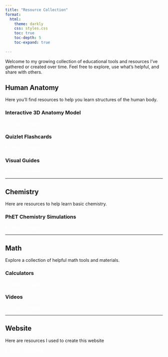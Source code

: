 ```yaml
---
title: "Resource Collection"
format:
  html:
    theme: darkly
    css: styles.css
    toc: true
    toc-depth: 5
    toc-expand: true
    
---
```


Welcome to my growing collection of educational tools and resources I’ve gathered or created over time. Feel free to explore, use what’s helpful, and share with others.
   
   
   
   
## **Human Anatomy**

Here you'll find resources to help you learn structures of the human body.   

### Interactive 3D Anatomy Model {.no-underline}

<details>
  <summary style="color: white; cursor: pointer;"><strong>Click to expand</strong></summary>

<div class="clickable-links">

Explore the human body in 3D with Zygote Body — an interactive tool that lets you zoom, rotate, and isolate individual structures.

[Visit Zygote Body](https://www.zygotebody.com/){target="_blank"}

</div>

<iframe width="1110" height="740" src="https://www.zygotebody.com" frameborder="0" ></iframe>

</details>


### Quizlet Flashcards {.no-underline}


<details>
  <summary style="color: white; cursor: pointer;"><strong>Click to expand</strong></summary>
  
Created for Dr. Len Miyahara's BIO 124 course at Allan Hancock College in 2021. Material may differ. 
   
   

<div class="clickable-links">

##### [Histology & Integumentary Systems](https://quizlet.com/user/Th3b3ckst3r/folders/histology-and-integumentary-system?i=2236oh&x=1xqt){target="_blank"}

##### [Skeletal System](https://quizlet.com/user/Th3b3ckst3r/folders/skeletal-system?i=2236oh&x=1xqt){target="_blank"}

##### [Muscular System](https://quizlet.com/user/Th3b3ckst3r/folders/muscles?i=2236oh&x=1xqt){target="_blank"}

##### [Heart, Circulatory, & Respiratory Systems](https://quizlet.com/user/Th3b3ckst3r/folders/heart-circulatory-respiratory-systems?i=2236oh&x=1xqt){target="_blank"}

##### [Digestive, Urinary, & Reproductive Systems](https://quizlet.com/user/Th3b3ckst3r/folders/digestive-urinary-reproductive-systems?i=2236oh&x=1xqt){target="_blank"}

##### [Brain, Special Senses, & Nervous System](https://quizlet.com/user/Th3b3ckst3r/folders/nervous-system-brain-special-senses?i=2236oh&x=1xqt){target="_blank"}

</div>

</details>


### Visual Guides {.no-underline}


<details>
  <summary style="color: white; cursor: pointer;"><strong>Click to expand</strong></summary>
  
<div class="clickable-links">

*Coming soon...*

</div>

</details>

---
   
   
   
## **Chemistry**

Here are resources to help learn basic chemistry.

### PhET Chemistry Simulations {.no-underline}


<details>
  <summary style="color: white; cursor: pointer;"><strong>Click to expand</strong></summary>

<div class="clickable-links">

Explore interactive chemistry simulations that help with understanding through visualizing.

[More PhET Simulations](https://phet.colorado.edu/en/simulations/filter?type=html){target="_blank"}

</div>

Molecule Shapes {.no-underline}

<iframe src="https://phet.colorado.edu/sims/html/molecule-shapes/latest/molecule-shapes_en.html" width="800"  height="600" allowfullscreen></iframe>

</details>

---
   
   
   
## **Math**

Explore a collection of helpful math tools and materials. 

### Calculators {.no-underline}


<details>
  <summary style="color: white; cursor: pointer;"><strong>Click to expand</strong></summary>

Below you will find a collection of free online calculators from desmos.

<div class="clickable-links">

[Desmos Website](https://www.desmos.com/){target="_blank"}

</div>

##### Scientific

<iframe src="https://www.desmos.com/scientific" height="500px" width="800px" allowfullscreen></iframe>

##### Graphing

<iframe src="https://www.desmos.com/calculator" height="500px" width="800px" allowfullscreen></iframe>


</details>


### Videos {.no-underline}


<details>
  <summary style="color: white; cursor: pointer;"><strong>Click to expand</strong></summary>
  
These videos by Professor Leonard have been very helpful for learning math. If you find them useful, consider supporting him on [Patreon](https://patreon.com/ProfessorLeonard){target="_blank"}.

##### Prealgebra 

<iframe width="560" height="315" src="https://www.youtube.com/embed/videoseries?si=NEOhx8UfkJX0yqzS&amp;list=PL4C9296DF81B9EF13" title="YouTube video player" frameborder="0" allow="accelerometer; autoplay; clipboard-write; encrypted-media; gyroscope; picture-in-picture; web-share" referrerpolicy="strict-origin-when-cross-origin" allowfullscreen></iframe>  

##### Intermediate Algebra

<iframe width="560" height="315" src="https://www.youtube.com/embed/videoseries?si=EHAp3F4FxbVPqf65&amp;list=PLC292123722B1B450" title="YouTube video player" frameborder="0" allow="accelerometer; autoplay; clipboard-write; encrypted-media; gyroscope; picture-in-picture; web-share" referrerpolicy="strict-origin-when-cross-origin" allowfullscreen></iframe>  

##### Calculus 1

<iframe width="560" height="315" src="https://www.youtube.com/embed/videoseries?si=kQM-f31fKhrvQGyj&amp;list=PLF797E961509B4EB5" title="YouTube video player" frameborder="0" allow="accelerometer; autoplay; clipboard-write; encrypted-media; gyroscope; picture-in-picture; web-share" referrerpolicy="strict-origin-when-cross-origin" allowfullscreen></iframe>  

##### Calculus 2

<iframe width="560" height="315" src="https://www.youtube.com/embed/videoseries?si=3zZp7AUIs7zTSfct&amp;list=PLDesaqWTN6EQ2J4vgsN1HyBeRADEh4Cw-" title="YouTube video player" frameborder="0" allow="accelerometer; autoplay; clipboard-write; encrypted-media; gyroscope; picture-in-picture; web-share" referrerpolicy="strict-origin-when-cross-origin" allowfullscreen></iframe>  

##### Calculus 3

<iframe width="560" height="315" src="https://www.youtube.com/embed/videoseries?si=SQBY7C57X3EQuWt3&amp;list=PLDesaqWTN6ESk16YRmzuJ8f6-rnuy0Ry7" title="YouTube video player" frameborder="0" allow="accelerometer; autoplay; clipboard-write; encrypted-media; gyroscope; picture-in-picture; web-share" referrerpolicy="strict-origin-when-cross-origin" allowfullscreen></iframe>  

#### Statistics

<iframe width="560" height="315" src="https://www.youtube.com/embed/videoseries?si=n7DWTG6KgBmrtFDP&amp;list=PL5102DFDC6790F3D0" title="YouTube video player" frameborder="0" allow="accelerometer; autoplay; clipboard-write; encrypted-media; gyroscope; picture-in-picture; web-share" referrerpolicy="strict-origin-when-cross-origin" allowfullscreen></iframe>

</details>

---

## Website

Here are resources I used to create this website

<details>
  <summary style="color: white; cursor: pointer;"><strong>Click to expand</strong></summary>

##### [MEDS: Creating Your Personal Website Using Quarto](https://ucsb-meds.github.io/creating-quarto-websites/){target="_blank"}  
  
##### [Quarto Guide](https://quarto.org/docs/guide/){target="_blank"}
  
##### [Quarto HTML Options](https://quarto.org/docs/reference/formats/html.html){target="_blank"}
    
##### [Quarto: The Definitive Guide](https://quarto-tdg.org/websites){target="_blank"}   

##### [Quarto Tips and Tricks](https://www.datanovia.com/guide/tools/quarto/){target="_blank"}

##### [6 Productivity Hacks for Quarto](https://posit.co/blog/6-productivity-hacks-for-quarto/){target="_blank"}

----


